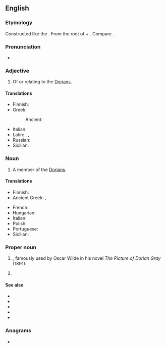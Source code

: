 {{also|dorian}}
==English==
{{wikipedia}}

===Etymology===
Constructed like the {{der|en|fr|Doriens}}. From the {{der|en|la|-}} root of {{m|la|Dōres}} + {{m|en|-ian}}. Compare {{cog|grc|Δωριεύς||of [[Doris]]}}.

===Pronunciation===
* {{IPA|en|/ˈdɔːɹiən/}}

===Adjective===
{{en-adj}}

# Of or relating to the [[Dorians]].

====Translations====
{{trans-top|of or relating to the Dorians}}
* Finnish: {{t-needed|fi}}
* Greek:
*: Ancient: {{t|grc|Δωρικός|m}}
{{trans-mid}}
* Italian: {{t+|it|dorico|m}}
* Latin: {{t|la|Dōrius|m}}, {{t|la|Dōricus|m}}, {{t|la|Dōriēnsis|m|f}}
* Russian: {{t-needed|ru}}
* Sicilian: {{t|scn|dùricu|m}}
{{trans-bottom}}

===Noun===
{{en-noun}}

# A member of the [[Dorians]].

====Translations====
{{trans-top|a member of the Dorians}}
* Finnish: {{t+|fi|doorilainen}}
* Ancient Greek: {{t|grc|Δωριεύς|m}}, {{t|grc|Δωριεῖς|m-p}}
{{trans-mid}}
* French: {{t+|fr|Dorien|m}}
* Hungarian: {{t+|hu|dór}}
* Italian: {{t+|it|Dori|m-p}}
* Polish: {{t+|pl|Dor|m}}
* Portuguese: {{t|pt|dório|m}}
* Sicilian: {{t|scn|Duri|m-p}}
{{trans-bottom}}

===Proper noun===
{{en-proper noun}}

# {{given name|en|male|from=Ancient Greek}}, famously used by Oscar Wilde in his novel ''The Picture of Dorian Gray'' (1891).
# {{given name|en|female}}

====See also====
* {{l|en|Doric}}
* {{l|en|Dorian mode}}
* {{l|en|Hellenic}}
* {{l|en|hypodorian}}
* {{l|en|Pelasgian}}

===Anagrams===
* {{anagrams|en|a=adinor|Ardoin|NORAID|Orinda|Rodina|donair|draino|inroad|ordain|radion|ranoid}}